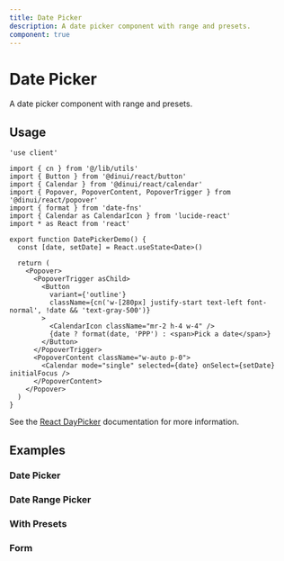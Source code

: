 ```yaml
---
title: Date Picker
description: A date picker component with range and presets.
component: true
---
```


# Date Picker

A date picker component with range and presets.


<Example path="ui/date-picker-demo" />

## Usage

```tsx
'use client'

import { cn } from '@/lib/utils'
import { Button } from '@dinui/react/button'
import { Calendar } from '@dinui/react/calendar'
import { Popover, PopoverContent, PopoverTrigger } from '@dinui/react/popover'
import { format } from 'date-fns'
import { Calendar as CalendarIcon } from 'lucide-react'
import * as React from 'react'

export function DatePickerDemo() {
  const [date, setDate] = React.useState<Date>()

  return (
    <Popover>
      <PopoverTrigger asChild>
        <Button
          variant={'outline'}
          className={cn('w-[280px] justify-start text-left font-normal', !date && 'text-gray-500')}
        >
          <CalendarIcon className="mr-2 h-4 w-4" />
          {date ? format(date, 'PPP') : <span>Pick a date</span>}
        </Button>
      </PopoverTrigger>
      <PopoverContent className="w-auto p-0">
        <Calendar mode="single" selected={date} onSelect={setDate} initialFocus />
      </PopoverContent>
    </Popover>
  )
}
```

See the [React DayPicker](https://react-day-picker.js.org) documentation for more information.

## Examples

### Date Picker

<Example path="ui/date-picker-demo" />

### Date Range Picker

<Example path="ui/date-picker-with-range" />

### With Presets

<Example path="ui/date-picker-with-presets" />

### Form

<Example path="ui/date-picker-form" />
